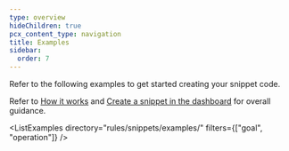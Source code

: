 ```yaml
---
type: overview
hideChildren: true
pcx_content_type: navigation
title: Examples
sidebar:
  order: 7
---
```



Refer to the following examples to get started creating your snippet code.

Refer to [How it works](/rules/snippets/how-it-works/) and [Create a snippet in the dashboard](/rules/snippets/create-dashboard/) for overall guidance.

<ListExamples
	directory="rules/snippets/examples/"
	filters={["goal", "operation"]}
/>
